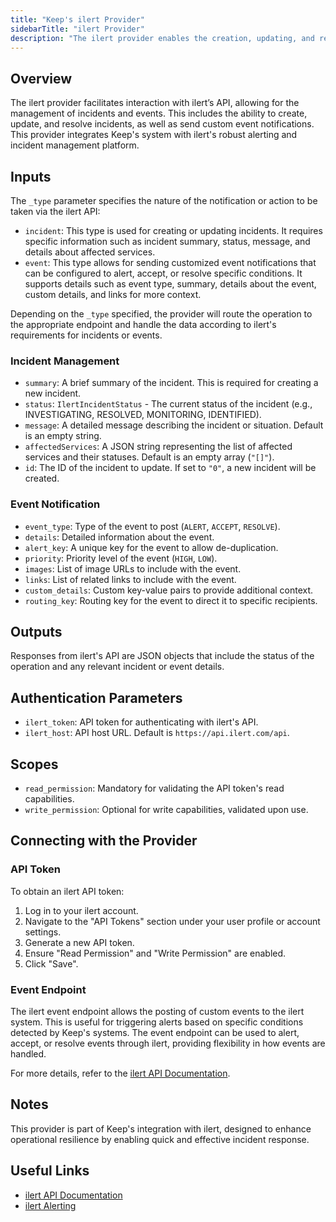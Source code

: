 ```yaml
---
title: "Keep's ilert Provider"
sidebarTitle: "ilert Provider"
description: "The ilert provider enables the creation, updating, and resolution of events or incidents on ilert, leveraging both incident management and event notification capabilities for effective incident response."
---
```


## Overview

The ilert provider facilitates interaction with ilert’s API, allowing for the management of incidents and events. This includes the ability to create, update, and resolve incidents, as well as send custom event notifications. This provider integrates Keep's system with ilert's robust alerting and incident management platform.

## Inputs

The `_type` parameter specifies the nature of the notification or action to be taken via the ilert API:

- `incident`: This type is used for creating or updating incidents. It requires specific information such as incident summary, status, message, and details about affected services.
- `event`: This type allows for sending customized event notifications that can be configured to alert, accept, or resolve specific conditions. It supports details such as event type, summary, details about the event, custom details, and links for more context.

Depending on the `_type` specified, the provider will route the operation to the appropriate endpoint and handle the data according to ilert's requirements for incidents or events.

### Incident Management

- `summary`: A brief summary of the incident. This is required for creating a new incident.
- `status`: `IlertIncidentStatus` - The current status of the incident (e.g., INVESTIGATING, RESOLVED, MONITORING, IDENTIFIED).
- `message`: A detailed message describing the incident or situation. Default is an empty string.
- `affectedServices`: A JSON string representing the list of affected services and their statuses. Default is an empty array (`"[]"`).
- `id`: The ID of the incident to update. If set to `"0"`, a new incident will be created.

### Event Notification

- `event_type`: Type of the event to post (`ALERT`, `ACCEPT`, `RESOLVE`).
- `details`: Detailed information about the event.
- `alert_key`: A unique key for the event to allow de-duplication.
- `priority`: Priority level of the event (`HIGH`, `LOW`).
- `images`: List of image URLs to include with the event.
- `links`: List of related links to include with the event.
- `custom_details`: Custom key-value pairs to provide additional context.
- `routing_key`: Routing key for the event to direct it to specific recipients.

## Outputs

Responses from ilert's API are JSON objects that include the status of the operation and any relevant incident or event details.

## Authentication Parameters

- `ilert_token`: API token for authenticating with ilert's API.
- `ilert_host`: API host URL. Default is `https://api.ilert.com/api`.

## Scopes

- `read_permission`: Mandatory for validating the API token's read capabilities.
- `write_permission`: Optional for write capabilities, validated upon use.

## Connecting with the Provider

### API Token

To obtain an ilert API token:
1. Log in to your ilert account.
2. Navigate to the "API Tokens" section under your user profile or account settings.
3. Generate a new API token.
4. Ensure "Read Permission" and "Write Permission" are enabled.
5. Click "Save".

### Event Endpoint

The ilert event endpoint allows the posting of custom events to the ilert system. This is useful for triggering alerts based on specific conditions detected by Keep's systems. The event endpoint can be used to alert, accept, or resolve events through ilert, providing flexibility in how events are handled.

For more details, refer to the [ilert API Documentation](https://api.ilert.com/api-docs/?#tag/events/post/events).

## Notes

This provider is part of Keep's integration with ilert, designed to enhance operational resilience by enabling quick and effective incident response.

## Useful Links

- [ilert API Documentation](https://api.ilert.com/api-docs/)
- [ilert Alerting](https://www.ilert.com/product/reliable-actionable-alerting)

